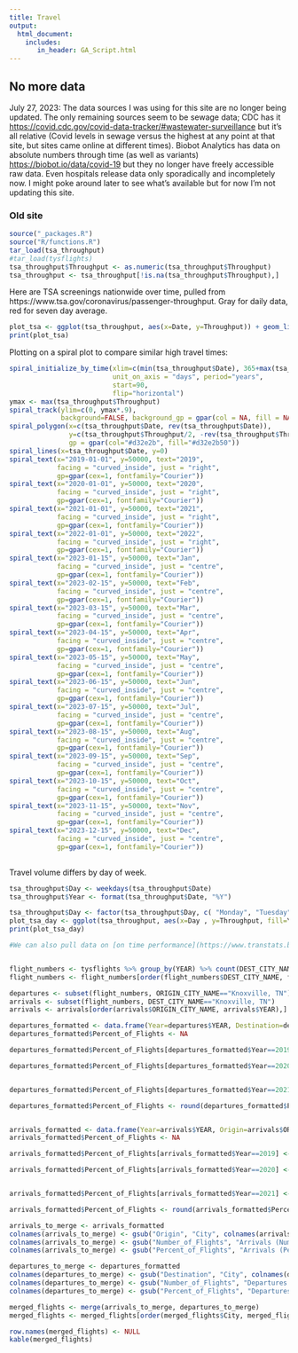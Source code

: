 ```yaml
---
title: Travel
output:
  html_document:
    includes:
       in_header: GA_Script.html
---
```


## No more data

July 27, 2023: The data sources I was using for this site are no longer being updated. The only remaining sources seem to be sewage data; CDC has it [https://covid.cdc.gov/covid-data-tracker/#wastewater-surveillance](here) but it's all relative (Covid levels in sewage versus the highest at any point at that site, but sites came online at different times). Biobot Analytics has data on absolute numbers through time (as well as variants) [https://biobot.io/data/covid-19](here) but they no longer have freely accessible raw data. Even hospitals release data only sporadically and incompletely now. I might poke around later to see what's available but for now I'm not updating this site.

### Old site


```r
source("_packages.R")
source("R/functions.R")
tar_load(tsa_throughput)
#tar_load(tysflights)
tsa_throughput$Throughput <- as.numeric(tsa_throughput$Throughput)
tsa_throughput <- tsa_throughput[!is.na(tsa_throughput$Throughput),]

```

Here are TSA screenings nationwide over time, pulled from https://www.tsa.gov/coronavirus/passenger-throughput. Gray for daily data, red for seven day average.

```r
plot_tsa <- ggplot(tsa_throughput, aes(x=Date, y=Throughput)) + geom_line(colour="gray")+ theme_light() + geom_ma(colour="red", n=7) + guides(linetype = FALSE) +  xlab("Date") + ylab("Number of Screened Passengers")
print(plot_tsa)
```

Plotting on a spiral plot to compare similar high travel times:

```r
spiral_initialize_by_time(xlim=c(min(tsa_throughput$Date), 365+max(tsa_throughput$Date)),
                          unit_on_axis = "days", period="years",
                          start=90,
                          flip="horizontal")
ymax <- max(tsa_throughput$Throughput)
spiral_track(ylim=c(0, ymax*.9),
             background=FALSE, background_gp = gpar(col = NA, fill = NA))
spiral_polygon(x=c(tsa_throughput$Date, rev(tsa_throughput$Date)),
               y=c(tsa_throughput$Throughput/2, -rev(tsa_throughput$Throughput/2)),
               gp = gpar(col="#d32e2b", fill="#d32e2b50"))
spiral_lines(x=tsa_throughput$Date, y=0)
spiral_text(x="2019-01-01", y=50000, text="2019",
            facing = "curved_inside", just = "right",
            gp=gpar(cex=1, fontfamily="Courier"))
spiral_text(x="2020-01-01", y=50000, text="2020",
            facing = "curved_inside", just = "right",
            gp=gpar(cex=1, fontfamily="Courier"))
spiral_text(x="2021-01-01", y=50000, text="2021",
            facing = "curved_inside", just = "right",
            gp=gpar(cex=1, fontfamily="Courier"))
spiral_text(x="2022-01-01", y=50000, text="2022",
            facing = "curved_inside", just = "right",
            gp=gpar(cex=1, fontfamily="Courier"))
spiral_text(x="2023-01-15", y=50000, text="Jan",
            facing = "curved_inside", just = "centre",
            gp=gpar(cex=1, fontfamily="Courier"))
spiral_text(x="2023-02-15", y=50000, text="Feb",
            facing = "curved_inside", just = "centre",
            gp=gpar(cex=1, fontfamily="Courier"))
spiral_text(x="2023-03-15", y=50000, text="Mar",
            facing = "curved_inside", just = "centre",
            gp=gpar(cex=1, fontfamily="Courier"))
spiral_text(x="2023-04-15", y=50000, text="Apr",
            facing = "curved_inside", just = "centre",
            gp=gpar(cex=1, fontfamily="Courier"))
spiral_text(x="2023-05-15", y=50000, text="May",
            facing = "curved_inside", just = "centre",
            gp=gpar(cex=1, fontfamily="Courier"))			
spiral_text(x="2023-06-15", y=50000, text="Jun",
            facing = "curved_inside", just = "centre",
            gp=gpar(cex=1, fontfamily="Courier"))
spiral_text(x="2023-07-15", y=50000, text="Jul",
            facing = "curved_inside", just = "centre",
            gp=gpar(cex=1, fontfamily="Courier"))
spiral_text(x="2023-08-15", y=50000, text="Aug",
            facing = "curved_inside", just = "centre",
            gp=gpar(cex=1, fontfamily="Courier"))
spiral_text(x="2023-09-15", y=50000, text="Sep",
            facing = "curved_inside", just = "centre",
            gp=gpar(cex=1, fontfamily="Courier"))	
spiral_text(x="2023-10-15", y=50000, text="Oct",
            facing = "curved_inside", just = "centre",
            gp=gpar(cex=1, fontfamily="Courier"))			
spiral_text(x="2023-11-15", y=50000, text="Nov",
            facing = "curved_inside", just = "centre",
            gp=gpar(cex=1, fontfamily="Courier"))			
spiral_text(x="2023-12-15", y=50000, text="Dec",
            facing = "curved_inside", just = "centre",
            gp=gpar(cex=1, fontfamily="Courier"))
								
```



Travel volume differs by day of week. 

```r
tsa_throughput$Day <- weekdays(tsa_throughput$Date)
tsa_throughput$Year <- format(tsa_throughput$Date, "%Y")

tsa_throughput$Day <- factor(tsa_throughput$Day, c( "Monday", "Tuesday", "Wednesday", "Thursday","Friday", "Saturday", "Sunday"))
plot_tsa_day <- ggplot(tsa_throughput, aes(x=Day , y=Throughput, fill=Year)) + geom_boxplot()+ theme_light() + xlab("Day") + ylab("Number of Screened Passengers")
print(plot_tsa_day)
```


```r

#We can also pull data on [on time performance](https://www.transtats.bts.gov/DL_SelectFields.asp?gnoyr_VQ=FGJ&QO_fu146_anzr=b0-gvzr) from the Bureau of Transportation Statistics to find flights to and from Tyson McGee Airport only. This includes up to Aug. 2021 but gives number of flights and destinations. We can see the number of flights and how the frequency of locations changed over time.


flight_numbers <- tysflights %>% group_by(YEAR) %>% count(DEST_CITY_NAME, ORIGIN_CITY_NAME)
flight_numbers <- flight_numbers[order(flight_numbers$DEST_CITY_NAME, flight_numbers$YEAR),]

departures <- subset(flight_numbers, ORIGIN_CITY_NAME=="Knoxville, TN")
arrivals <- subset(flight_numbers, DEST_CITY_NAME=="Knoxville, TN")
arrivals <- arrivals[order(arrivals$ORIGIN_CITY_NAME, arrivals$YEAR),]

departures_formatted <- data.frame(Year=departures$YEAR, Destination=departures$DEST_CITY_NAME, Number_of_Flights=departures$n)
departures_formatted$Percent_of_Flights <- NA

departures_formatted$Percent_of_Flights[departures_formatted$Year==2019] <- 100*departures_formatted$Number_of_Flights[departures_formatted$Year==2019]/sum(departures_formatted$Number_of_Flights[departures_formatted$Year==2019])

departures_formatted$Percent_of_Flights[departures_formatted$Year==2020] <- 100*departures_formatted$Number_of_Flights[departures_formatted$Year==2020]/sum(departures_formatted$Number_of_Flights[departures_formatted$Year==2020])


departures_formatted$Percent_of_Flights[departures_formatted$Year==2021] <- 100*departures_formatted$Number_of_Flights[departures_formatted$Year==2021]/sum(departures_formatted$Number_of_Flights[departures_formatted$Year==2021])

departures_formatted$Percent_of_Flights <- round(departures_formatted$Percent_of_Flights, 1)


arrivals_formatted <- data.frame(Year=arrivals$YEAR, Origin=arrivals$ORIGIN_CITY_NAME, Number_of_Flights=arrivals$n)
arrivals_formatted$Percent_of_Flights <- NA

arrivals_formatted$Percent_of_Flights[arrivals_formatted$Year==2019] <- 100*arrivals_formatted$Number_of_Flights[arrivals_formatted$Year==2019]/sum(arrivals_formatted$Number_of_Flights[arrivals_formatted$Year==2019])

arrivals_formatted$Percent_of_Flights[arrivals_formatted$Year==2020] <- 100*arrivals_formatted$Number_of_Flights[arrivals_formatted$Year==2020]/sum(arrivals_formatted$Number_of_Flights[arrivals_formatted$Year==2020])


arrivals_formatted$Percent_of_Flights[arrivals_formatted$Year==2021] <- 100*arrivals_formatted$Number_of_Flights[arrivals_formatted$Year==2021]/sum(arrivals_formatted$Number_of_Flights[arrivals_formatted$Year==2021])

arrivals_formatted$Percent_of_Flights <- round(arrivals_formatted$Percent_of_Flights, 1)

arrivals_to_merge <- arrivals_formatted
colnames(arrivals_to_merge) <- gsub("Origin", "City", colnames(arrivals_to_merge))
colnames(arrivals_to_merge) <- gsub("Number_of_Flights", "Arrivals (Number)", colnames(arrivals_to_merge))
colnames(arrivals_to_merge) <- gsub("Percent_of_Flights", "Arrivals (Percent)", colnames(arrivals_to_merge))

departures_to_merge <- departures_formatted
colnames(departures_to_merge) <- gsub("Destination", "City", colnames(departures_to_merge))
colnames(departures_to_merge) <- gsub("Number_of_Flights", "Departures (Number)", colnames(departures_to_merge))
colnames(departures_to_merge) <- gsub("Percent_of_Flights", "Departures (Percent)", colnames(departures_to_merge))

merged_flights <- merge(arrivals_to_merge, departures_to_merge)
merged_flights <- merged_flights[order(merged_flights$City, merged_flights$Year),]

```


```r
row.names(merged_flights) <- NULL
kable(merged_flights)
```
